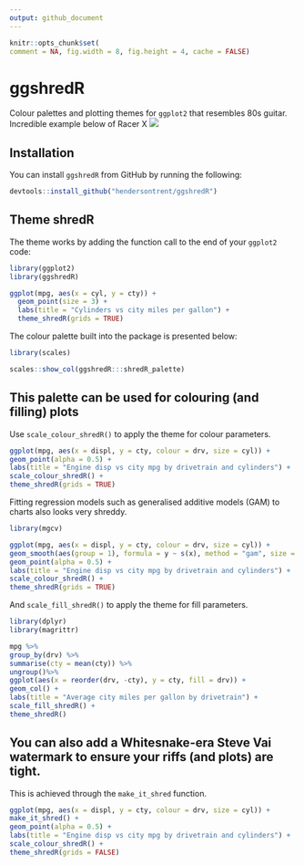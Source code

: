 ```yaml
---
output: github_document
---
```


```r
knitr::opts_chunk$set(
comment = NA, fig.width = 8, fig.height = 4, cache = FALSE)
```

# ggshredR

Colour palettes and plotting themes for `ggplot2` that resembles 80s guitar. Incredible example below of Racer X ![](https://github.com/hendersontrent/ggshredR/blob/master/racerx.jpg)

## Installation

You can install `ggshredR` from GitHub by running the following:

```r
devtools::install_github("hendersontrent/ggshredR")
```

## Theme shredR

The theme works by adding the function call to the end of your `ggplot2` code:

```r
library(ggplot2)
library(ggshredR)

ggplot(mpg, aes(x = cyl, y = cty)) +
  geom_point(size = 3) +
  labs(title = "Cylinders vs city miles per gallon") +
  theme_shredR(grids = TRUE)
```

The colour palette built into the package is presented below:

```r
library(scales)

scales::show_col(ggshredR:::shredR_palette)
```

## This palette can be used for colouring (and filling) plots

Use `scale_colour_shredR()` to apply the theme for colour parameters.

```r
ggplot(mpg, aes(x = displ, y = cty, colour = drv, size = cyl)) +
geom_point(alpha = 0.5) +
labs(title = "Engine disp vs city mpg by drivetrain and cylinders") +
scale_colour_shredR() +
theme_shredR(grids = TRUE)
```

Fitting regression models such as generalised additive models (GAM) to charts also looks very shreddy.

```r
library(mgcv)

ggplot(mpg, aes(x = displ, y = cty, colour = drv, size = cyl)) +
geom_smooth(aes(group = 1), formula = y ~ s(x), method = "gam", size = 1) +
geom_point(alpha = 0.5) +
labs(title = "Engine disp vs city mpg by drivetrain and cylinders") +
scale_colour_shredR() +
theme_shredR(grids = TRUE)
```

And `scale_fill_shredR()` to apply the theme for fill parameters.

```r
library(dplyr)
library(magrittr)

mpg %>%
group_by(drv) %>%
summarise(cty = mean(cty)) %>%
ungroup()%>%
ggplot(aes(x = reorder(drv, -cty), y = cty, fill = drv)) +
geom_col() +
labs(title = "Average city miles per gallon by drivetrain") +
scale_fill_shredR() +
theme_shredR()
```

## You can also add a Whitesnake-era Steve Vai watermark to ensure your riffs (and plots) are tight.

This is achieved through the `make_it_shred` function.

```r
ggplot(mpg, aes(x = displ, y = cty, colour = drv, size = cyl)) +
make_it_shred() +
geom_point(alpha = 0.5) +
labs(title = "Engine disp vs city mpg by drivetrain and cylinders") +
scale_colour_shredR() +
theme_shredR(grids = FALSE)
```
